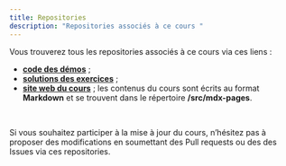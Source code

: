 ```yaml
---
title: Repositories
description: "Repositories associés à ce cours "
---
```

Vous trouverez tous les repositories associés à ce cours via ces liens :
- [**code des démos**](https://github.com/e-vinci/baja-demos) ;
- [**solutions des exercices**](https://github.com/e-vinci/baja-exercises) ; 
- [**site web du cours**](https://github.com/e-vinci/baja-website) ; les contenus du cours sont
écrits au format **Markdown** et se trouvent dans le répertoire **/src/mdx-pages**.

<br/>

Si vous souhaitez participer à la mise à jour du cours, n’hésitez pas à proposer des modifications 
en soumettant des Pull requests ou des des Issues via ces repositories.